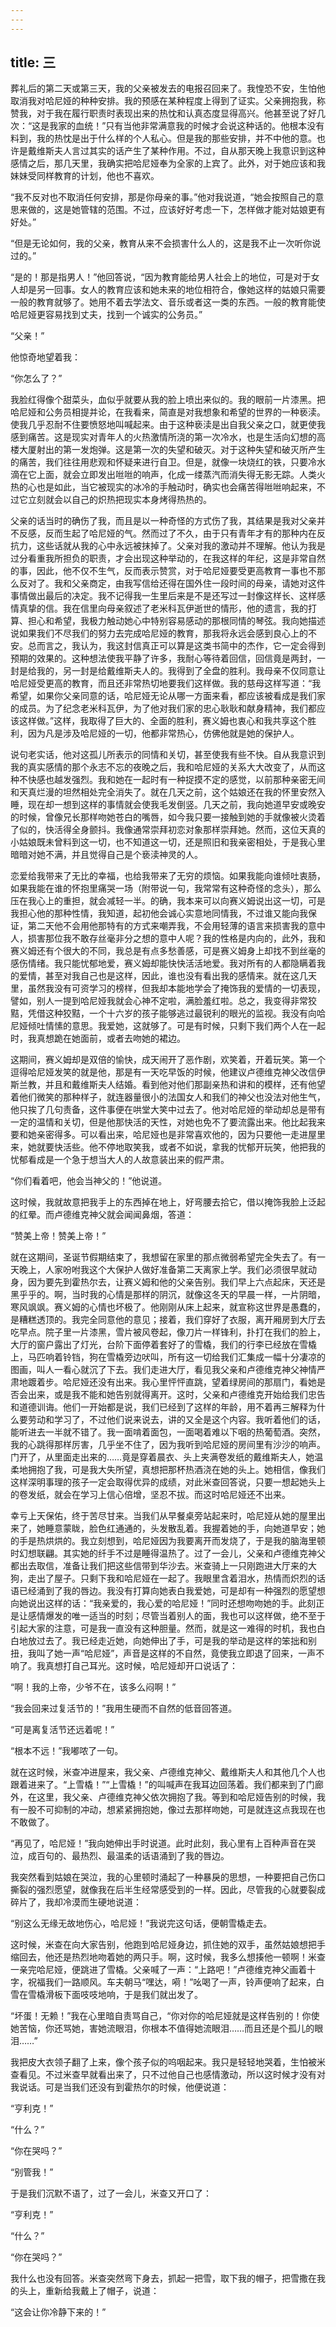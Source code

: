 ```yaml
---
---
---
```

title: 三
---




葬礼后的第二天或第三天，我的父亲被发去的电报召回来了。我惶恐不安，生怕他取消我对哈尼娅的种种安排。我的预感在某种程度上得到了证实。父亲拥抱我，称赞我，对于我在履行职责时表现出来的热忱和认真态度显得高兴。他甚至说了好几次：“这是我家的血统！”只有当他非常满意我的时候才会说这种话的。他根本没有料到，我的热忱是出于什么样的个人私心。但是我的那些安排，并不中他的意。也许是戴维斯夫人言过其实的话产生了某种作用。不过，自从那天晚上我意识到这种感情之后，那几天里，我确实把哈尼娅奉为全家的上宾了。此外，对于她应该和我妹妹受同样教育的计划，他也不喜欢。

“我不反对也不取消任何安排，那是你母亲的事。”他对我说道，“她会按照自己的意思来做的，这是她管辖的范围。不过，应该好好考虑一下，怎样做才能对姑娘更有好处。”

“但是无论如何，我的父亲，教育从来不会损害什么人的，这是我不止一次听你说过的。”

“是的！那是指男人！”他回答说，“因为教育能给男人社会上的地位，可是对于女人却是另一回事。女人的教育应该和她未来的地位相符合，像她这样的姑娘只需要一般的教育就够了。她用不着去学法文、音乐或者这一类的东西。一般的教育能使哈尼娅更容易找到丈夫，找到一个诚实的公务员。”

“父亲！”

他惊奇地望着我：

“你怎么了？”

我脸红得像个甜菜头，血似乎就要从我的脸上喷出来似的。我的眼前一片漆黑。把哈尼娅和公务员相提并论，在我看来，简直是对我想象和希望的世界的一种亵渎。使我几乎忍耐不住要愤怒地叫喊起来。由于这种亵渎是出自我父亲之口，就更使我感到痛苦。这是现实对青年人的火热激情所浇的第一次冷水，也是生活向幻想的高楼大厦射出的第一发炮弹。这是第一次的失望和破灭。对于这种失望和破灭所产生的痛苦，我们往往用悲观和怀疑来进行自卫。但是，就像一块烧红的铁，只要冷水滴在它上面，就会立即发出咝咝的响声，化成一缕蒸汽而消失得无影无踪。人类火热的心也是如此，当它被现实的冰冷的手触动时，确实也会痛苦得咝咝响起来，不过它立刻就会以自己的炽热把现实本身烤得热热的。

父亲的话当时的确伤了我，而且是以一种奇怪的方式伤了我，其结果是我对父亲并不反感，反而生起了哈尼娅的气。然而过了不久，由于只有青年才有的那种内在反抗力，这些话就从我的心中永远被抹掉了。父亲对我的激动并不理解。他认为我是过分看重我所担负的职责，才会出现这种举动的，在我这样的年纪，这是非常自然的事，因此，他不仅不生气，反而表示赞赏，对于哈尼娅要受更高教育一事也不那么反对了。我和父亲商定，由我写信给还得在国外住一段时间的母亲，请她对这件事情做出最后的决定。我不记得我一生里后来是不是还写过一封像这样长、这样感情真挚的信。我在信里向母亲叙述了老米科瓦伊逝世的情形，他的遗言，我的打算、担心和希望，我极力触动她心中特别容易感动的那根同情的琴弦。我向她描述说如果我们不尽我们的努力去完成哈尼娅的教育，那我将永远会感到良心上的不安。总而言之，我认为，我这封信真正可以算是这类书简中的杰作，它一定会得到预期的效果的。这种想法使我平静了许多，我耐心等待着回信，回信竟是两封，一封是给我的，另一封是给戴维斯夫人的。我得到了全盘的胜利。我母亲不仅同意让哈尼娅受更高的教育，而且还非常热切地要我们这样做。我的慈母这样写道：“我希望，如果你父亲同意的话，哈尼娅无论从哪一方面来看，都应该被看成是我们家的成员。为了纪念老米科瓦伊，为了他对我们家的忠心耿耿和献身精神，我们都应该这样做。”这样，我取得了巨大的、全面的胜利，赛义姆也衷心和我共享这个胜利，因为凡是涉及哈尼娅的一切，他都非常热心，仿佛他就是她的保护人。

说句老实话，他对这孤儿所表示的同情和关切，甚至使我有些不快。自从我意识到我的真实感情的那个永志不忘的夜晚之后，我和哈尼娅的关系大大改变了，从而这种不快感也越发强烈。我和她在一起时有一种捉摸不定的感觉，以前那种亲密无间和天真烂漫的坦然相处完全消失了。就在几天之前，这个姑娘还在我的怀里安然入睡，现在却一想到这样的事情就会使我毛发倒竖。几天之前，我向她道早安或晚安的时候，曾像兄长那样吻她苍白的嘴唇，如今我只要一接触到她的手就像被火烫着了似的，快活得全身颤抖。我像通常崇拜初恋对象那样崇拜她。然而，这位天真的小姑娘既未曾料到这一切，也不知道这一切，还是照旧和我亲密相处，于是我心里暗暗对她不满，并且觉得自己是个亵渎神灵的人。

恋爱给我带来了无比的幸福，也给我带来了无穷的烦恼。如果我能向谁倾吐衷肠，如果我能在谁的怀抱里痛哭一场（附带说一句，我常常有这种奇怪的念头），那么压在我心上的重担，就会减轻一半。的确，我本来可以向赛义姆说出这一切，可是我担心他的那种性情，我知道，起初他会诚心实意地同情我，不过谁又能向我保证，第二天他不会用他那特有的方式来嘲弄我，不会用轻薄的语言来损害我的意中人，损害那位我不敢存丝毫非分之想的意中人呢？我的性格是内向的，此外，我和赛义姆还有个很大的不同，我总是有点多愁善感，可是赛义姆身上却找不到丝毫的感伤情绪。我只能忧郁地爱，赛义姆却能快快活活地爱。我对所有的人都隐瞒着我的爱情，甚至对我自己也是这样，因此，谁也没有看出我的感情来。就在这几天里，虽然我没有可资学习的榜样，但我却本能地学会了掩饰我的爱情的一切表现，譬如，别人一提到哈尼娅我就会心神不定啦，满脸羞红啦。总之，我变得非常狡黠，凭借这种狡黠，一个十六岁的孩子能够逃过最锐利的眼光的监视。我没有向哈尼娅倾吐情愫的意思。我爱她，这就够了。可是有时候，只剩下我们两个人在一起时，我真想跪在她面前，或者去吻她的裙边。

这期间，赛义姆却是双倍的愉快，成天闹开了恶作剧，欢笑着，开着玩笑。第一个逗得哈尼娅发笑的就是他，那是有一天吃早饭的时候，他建议卢德维克神父改信伊斯兰教，并且和戴维斯夫人结婚。看到他对他们那副亲热和讲和的模样，还有他望着他们微笑的那种样子，就连器量很小的法国女人和我们的神父也没法对他生气，他只挨了几句责备，这件事便在哄堂大笑中过去了。他对哈尼娅的举动却总是带有一定的温情和关切，但是他那快活的天性，对她也免不了要流露出来。他比起我来要和她亲密得多。可以看出来，哈尼娅也是非常喜欢他的，因为只要他一走进屋里来，她就要快活些。他不停地取笑我，或者不如说，拿我的忧郁开玩笑，他把我的忧郁看成是一个急于想当大人的人故意装出来的假严肃。

“你们看着吧，他会当神父的！”他说道。

这时候，我就故意把我手上的东西掉在地上，好弯腰去拾它，借以掩饰我脸上泛起的红晕。而卢德维克神父就会闻闻鼻烟，答道：

“赞美上帝！赞美上帝！”

就在这期间，圣诞节假期结束了，我想留在家里的那点微弱希望完全失去了。有一天晚上，人家吩咐我这个大保护人做好准备第二天离家上学。我们必须很早就动身，因为要先到霍热尔去，让赛义姆和他的父亲告别。我们早上六点起床，天还是黑乎乎的。啊，当时我的心情是那样的阴沉，就像这冬天的早晨一样，一片阴暗，寒风飒飒。赛义姆的心情也坏极了。他刚刚从床上起来，就宣称这世界是愚蠢的，是糟糕透顶的。我完全同意他的意见；接着，我们穿好了衣服，离开厢房到大厅去吃早点。院子里一片漆黑，雪片被风卷起，像刀片一样锋利，扑打在我们的脸上，大厅的窗户露出了灯光，台阶下面停着套好了的雪橇，我们的行李已经放在雪橇上，马匹响着铃铛，狗在雪橇旁边吠叫，所有这一切给我们汇集成一幅十分凄凉的图画，叫人一看心就沉了下去。我们走进大厅，看见我父亲和卢德维克神父神情严肃地踱着步。哈尼娅还没有出来。我心里怦怦直跳，望着绿房间的那扇门，看她是否会出来，或是我不能和她告别就得离开。这时，父亲和卢德维克开始给我们忠告和道德训诲。他们一开始都是说，我们已经到了这样的年龄，用不着再三解释为什么要劳动和学习了，不过他们说来说去，讲的又全是这个内容。我听着他们的话，能听进去一半就不错了。我一面啃着面包，一面喝着难以下咽的热葡萄酒。突然，我的心跳得那样厉害，几乎坐不住了，因为我听到哈尼娅的房间里有沙沙的响声。门开了，从里面走出来的……竟是穿着晨衣、头上夹满卷发纸的戴维斯夫人，她温柔地拥抱了我，可是我大失所望，真想把那杯热酒浇在她的头上。她相信，像我们这样深明事理的孩子一定会取得优异的成绩，对此米查回答说，只要一想起她头上的卷发纸，就会在学习上信心倍增，坚忍不拔。而这时哈尼娅还不出来。

幸亏上天保佑，终于苦尽甘来。当我们从早餐桌旁站起来时，哈尼娅从她的屋里出来了，她睡意蒙眬，脸色红通通的，头发散乱着。我握着她的手，向她道早安；她的手是热烘烘的。我立刻想到，哈尼娅因为我要离开而发烧了，于是我的脑海里顿时幻想联翩。其实她的纤手不过是睡得温热了。过了一会儿，父亲和卢德维克神父都出去取信，准备让我们把这些信带到华沙去。米查骑上一只刚跑进大厅来的大狗，走出了屋子。只剩下我和哈尼娅在一起了。我眼里含着泪水，热情而炽烈的话语已经涌到了我的唇边。我没有打算向她表白我爱她，可是却有一种强烈的愿望想向她说出这样的话：“我亲爱的，我心爱的哈尼娅！”同时还想吻吻她的手。此刻正是让感情爆发的唯一适当的时刻；尽管当着别人的面，我也可以这样做，绝不至于引起大家的注意，可是我一直没有这种胆量。然而，就是这一难得的时机，我也白白地放过去了。我已经走近她，向她伸出了手，可是我的举动是这样的笨拙和别扭，我叫了她一声“哈尼娅”，声音是这样的不自然，竟使我立即退了回来，一声不响了。我真想打自己耳光。这时候，哈尼娅却开口说话了：

“啊！我的上帝，少爷不在，该多么闷啊！”

“我会回来过复活节的！”我用生硬而不自然的低音回答道。

“可是离复活节还远着呢！”

“根本不远！”我嘟哝了一句。

就在这时候，米查冲进屋来，我父亲、卢德维克神父、戴维斯夫人和其他几个人也跟着进来了。“上雪橇！”“上雪橇！”的叫喊声在我耳边回荡着。我们都来到了门廊外，在这里，我父亲、卢德维克神父依次拥抱了我。等到和哈尼娅告别的时候，我有一股不可抑制的冲动，想紧紧拥抱她，像过去那样吻她，可是就连这点我现在也不敢做了。

“再见了，哈尼娅！”我向她伸出手时说道。此时此刻，我心里有上百种声音在哭泣，成百句的、最热烈、最温柔的话语涌到了我的唇边。

我突然看到姑娘在哭泣，我的心里顿时涌起了一种暴戾的思想，一种要把自己伤口撕裂的强烈愿望，就像我在后半生经常感受到的一样。因此，尽管我的心就要裂成碎片了，我却冷漠而生硬地说道：

“别这么无缘无故地伤心，哈尼娅！”我说完这句话，便朝雪橇走去。

这时候，米查在向大家告别，他跑到哈尼娅身边，抓住她的双手，虽然姑娘想把手缩回去，他还是热烈地吻着她的两只手。啊，这时候，我多么想揍他一顿啊！米查一亲完哈尼娅，便跳进了雪橇。父亲喊了一声：“上路吧！”卢德维克神父画着十字，祝福我们一路顺风。车夫朝马“嘿达，嗬！”吆喝了一声，铃声便响了起来，白雪在雪橇滑板下面吱吱地响，于是我们就出发了。

“坏蛋！无赖！”我在心里暗自责骂自己，“你对你的哈尼娅就是这样告别的！你使她苦恼，你还骂她，害她流眼泪，你根本不值得她流眼泪……而且还是个孤儿的眼泪……”

我把皮大衣领子翻了上来，像个孩子似的呜咽起来。我只是轻轻地哭着，生怕被米查看见。不过米查早就看出来了，只不过他自己也感情激动，所以这时候才没有对我说话。可是当我们还没有到霍热尔的时候，他便说道：

“亨利克！”

“什么？”

“你在哭吗？”

“别管我！”

于是我们沉默不语了，过了一会儿，米查又开口了：

“亨利克！”

“什么？”

“你在哭吗？”

我什么也没有回答。米查突然弯下身去，抓起一把雪，取下我的帽子，把雪撒在我的头上，重新给我戴上了帽子，说道：

“这会让你冷静下来的！”